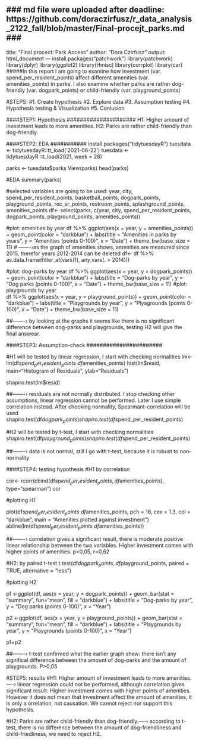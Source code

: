 ### md file were uploaded after deadline: https://github.com/doraczirfusz/r_data_analysis_2122_fall/blob/master/Final-procejt_parks.md ###
---
title: "Final procect: Park Access"
author: "Dora Czirfusz"
output: html_document
---
install.packages("patchwork")
library(patchwork)
library(dplyr)
library(ggplot2)
library(Hmisc)
library(corrplot)
library(car)
#####In this report i am going to examine how investment (var. spend_per_resident_points) affect different amenities  (var. amenities_points) in parks. I also examine whether parks are rather dog-friendly (var. dogpark_points) or child-friendly (var. playground_points)

#STEPS:
  #1. Create hypothesis
  #2. Explore data
  #3. Assumption testing
  #4. Hypothesis testing & Visualization
  #5. Conlusion
  
####STEP1: Hypothesis
#####################
H1: Higher amount of investment leads to more amenities.
H2: Parks are rather child-friendly than dog-friendly.

####STEP2: EDA
###########
install.packages("tidytuesdayR")
tuesdata <- tidytuesdayR::tt_load('2021-06-22')
tuesdata <- tidytuesdayR::tt_load(2021, week = 26)

parks <- tuesdata$parks
View(parks)
head(parks)

#EDA
summary(parks)

#selected variables are going to be used: year, city, spend_per_resident_points, basketball_points, dogpark_points, playground_points, rec_sr_points, restroom_points, splashground_points, amenities_points
df<- select(parks, c(year, city, spend_per_resident_points, dogpark_points, playground_points,  amenities_points))

#plot: amenities by year
df %>%
ggplot(aes(x = year, y = amenities_points)) +
      geom_point(color = "darkblue") +
      labs(title = "Amenities in parks by years",
           y = "Amenities (points 0-100)",
           x = "Date") + theme_bw(base_size = 11)
# -------›as the graph of amenities shows, amenities are measured since 2015, therefor years 2012-2014 can be deleted
df<- df %>% as.data.frame(filter_at(vars(1), any_vars(. > 2014)))


#plot: dog-parks by year
df %>%
ggplot(aes(x = year, y = dogpark_points)) +
      geom_point(color = "darkblue") +
      labs(title = "Dog-parks by year",
           y = "Dog parks (points 0-100)",
           x = "Date") + theme_bw(base_size = 11)
#plot: playgrounds by year         
df %>%
ggplot(aes(x = year, y = playground_points)) +
      geom_point(color = "darkblue") +
      labs(title = "Playgrounds by year",
           y = "Plyagrounds (points 0-100)",
           x = "Date") + theme_bw(base_size = 11)
           

##-------› by looking at the graphs it seems like there is no significant difference between dog-parks and playgrounds, testing H2 will give the final answear.

####STEP3: Assumption-check
#######################

#H1 will be tested by linear regression, I start with checking normalities
lm<- lm(df$spend_per_resident_points ~ df$amenities_points)
hist(lm$resid, main="Histogram of Residuals",
 ylab="Residuals")
 
shapiro.test(lm$resid)

##-------› residuals ara not normally distributed. I stop checking other assumptions, linear regression cannot be performed. Later I use simple correlation instead. After checking normality, Spearmant-correlation will be used
shapiro.test(df$dogpark_points)
shapiro.test(df$spend_per_resident_points)

#H2 will be tested by t-test, I start with checking normalities
shapiro.test(df$playground_points)
shapiro.test(df$spend_per_resident_points)

##-------› data is not normal, still I go with t-test, because it is robust to non-normality 

####STEP4: testing hypothesis
#H1 by correlation

cor<- rcorr(cbind(df$spend_per_resident_points, df$amenities_points), type="spearman")
cor

#plotting H1

plot(df$spend_per_resident_points ~ df$amenities_points, pch = 16, cex = 1.3, col = "darkblue", main = "Amenities plotted against investment")
abline(lm(df$spend_per_resident_points ~ df$amenities_points))
         
##-------› correlation gives a significant result, there is moderate positive linear relationship between the two variables.  Higher investment comes with higher points of amenities. p<0,05, r=0,62


#H2: by paired t-test
t.test(df$dogpark_points, df$playground_points, paired = TRUE, alternative = "less")


#plotting H2          

p1 <-ggplot(df, aes(x = year, y = dogpark_points)) +
      geom_bar(stat = "summary", fun="mean", fill = "darkblue") +
      labs(title = "Dog-parks by year",
           y = "Dog parks (points 0-100)",
           x = "Year")

p2 <-ggplot(df, aes(x = year, y = playground_points)) +
      geom_bar(stat = "summary", fun="mean", fill = "darkblue") +
      labs(title = "Playgrounds by year",
           y = "Playgrounds (points 0-100)",
           x = "Year")
           
p1+p2

##-------› t-test confirmed what the earlier graph shew: there isn't any significal difference between the amount of dog-parks and the amount of playgrounds. P>0,05

#STEP5: results
#H1: Higher amount of investment leads to more amenities. ----› linear regression could not be performed, although correlation gives significant result: Higher investment comes with higher points of amenities. However it does not mean that investment affect the amount of amenities, it is only a orrelation, not causation. We cannot reject nor support this hypothesis.

#H2: Parks are rather child-friendly than dog-friendly.----› according to t-test, there is no difference between the amount of dog-friendliness and child-friedliness, we need to reject H2.

